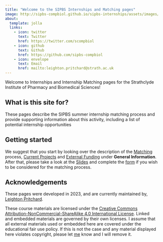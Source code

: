```yaml
---
title: "Welcome to the SIPBS Internships and Matching pages"
image: http://sipbs-compbiol.github.io/sipbs-internships/assets/images/sipbs_compbio.png
about:
  template: jolla
  links:
    - icon: twitter
      text: Twitter
      href: https://twitter.com/scompbiol
    - icon: github
      text: Github
      href: https://github.com/sipbs-compbiol
    - icon: envelope
      text: Email
      href: mailto:leighton.pritchard@strath.ac.uk
---
```


Welcome to Internships and Internship Matching pages for the Strathclyde Institute of Pharmacy and Biomedical Sciences!

## What is this site for?

These pages describe the SIPBS summer internship matching process and provide supporting information about this activity, including a list of potential internship opportunities


## Getting started

We suggest that you start by looking over the description of the [Matching](matching.qmd) process, [Current Projects](current_projects.qmd) and [External Funding](external_funding.md) under **General Information**. After that, please take a look at the [Slides](slides.md) and complete the [form](forms.md) if you wish to be considered for the matching process.

## Acknowledgements

These pages were developed in 2023, and are currently maintained by, [Leighton Pritchard](https://www.strath.ac.uk/staff/pritchardleightondr/).

These course materials are licensed under the [Creative Commons Attribution-NonCommercial-ShareAlike 4.0 International License](https://creativecommons.org/licenses/by-nc-sa/4.0/). Linked and embedded materials are governed by their own licenses. I assume that all external materials used or embedded here are covered under the educational fair use policy. If this is not the case and any material displayed here violates copyright, please let [me](https://www.strath.ac.uk/staff/pritchardleightondr/) know and I will remove it.
